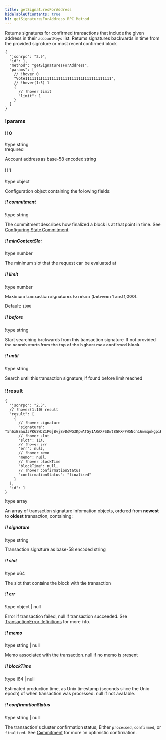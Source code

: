 ```yaml
---
title: getSignaturesForAddress
hideTableOfContents: true
h1: getSignaturesForAddress RPC Method
---
```


Returns signatures for confirmed transactions that include the given address in
their `accountKeys` list. Returns signatures backwards in time from the provided
signature or most recent confirmed block

<APIMethod>

```jsonc !!request curl
{
  "jsonrpc": "2.0",
  "id": 1,
  "method": "getSignaturesForAddress",
  "params": [
    // !hover 0
    "Vote111111111111111111111111111111111111111",
    // !hover(1:6) 1
    {
      // !hover limit
      "limit": 1
    }
  ]
}
```

### !params

#### !! 0

!type string  
!required

Account address as base-58 encoded string

#### !! 1

!type object

Configuration object containing the following fields:

##### !! commitment

!type string

The commitment describes how finalized a block is at that point in time. See
[Configuring State Commitment](/docs/rpc#configuring-state-commitment).

##### !! minContextSlot

!type number

The minimum slot that the request can be evaluated at

##### !! limit

!type number

Maximum transaction signatures to return (between 1 and 1,000).

Default: `1000`

##### !! before

!type string

Start searching backwards from this transaction signature. If not provided the
search starts from the top of the highest max confirmed block.

##### !! until

!type string

Search until this transaction signature, if found before limit reached

### !!result

```jsonc !response
{
  "jsonrpc": "2.0",
  // !hover(1:10) result
  "result": [
    {
      // !hover signature
      "signature": "5h6xBEauJ3PK6SWCZ1PGjBvj8vDdWG3KpwATGy1ARAXFSDwt8GFXM7W5Ncn16wmqokgpiKRLuS83KUxyZyv2sUYv",
      // !hover slot
      "slot": 114,
      // !hover err
      "err": null,
      // !hover memo
      "memo": null,
      // !hover blockTime
      "blockTime": null,
      // !hover confirmationStatus
      "confirmationStatus": "finalized"
    }
  ],
  "id": 1
}
```

!type array

An array of transaction signature information objects, ordered from **newest**
to **oldest** transaction, containing:

##### !! signature

!type string

Transaction signature as base-58 encoded string

##### !! slot

!type u64

The slot that contains the block with the transaction

##### !! err

!type object | null

Error if transaction failed, null if transaction succeeded. See
[TransactionError definitions](https://github.com/solana-labs/solana/blob/c0c60386544ec9a9ec7119229f37386d9f070523/sdk/src/transaction/error.rs#L13)
for more info.

##### !! memo

!type string | null

Memo associated with the transaction, null if no memo is present

##### !! blockTime

!type i64 | null

Estimated production time, as Unix timestamp (seconds since the Unix epoch) of
when transaction was processed. null if not available.

##### !! confirmationStatus

!type string | null

The transaction's cluster confirmation status; Either `processed`, `confirmed`,
or `finalized`. See [Commitment](/docs/rpc/#configuring-state-commitment) for
more on optimistic confirmation.

</APIMethod>
